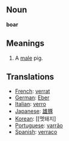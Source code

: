 ==Noun==
'''boar'''

==Meanings==

#A [[male]] pig.

==Translations==

*[[French]]: [[verrat]]
*[[German]]: [[Eber]]
*[[Italian]]: [[verro]]
*[[Japanese]]: [[雄豚]]
*[[Korean]]: [[멧돼지]
*[[Portuguese]]: [[varrão]]
*[[Spanish]]: [[verraco]]